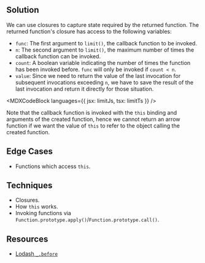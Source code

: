 

## Solution

We can use closures to capture state required by the returned function. The returned function's closure has access to the following variables:

- `func`: The first argument to `limit()`, the callback function to be invoked.
- `n`: The second argument to `limit()`, the maximum number of times the callback function can be invoked.
- `count`: A boolean variable indicating the number of times the function has been invoked before. `func` will only be invoked if `count < n`.
- `value`: Since we need to return the value of the last invocation for subsequent invocations exceeding `n`, we have to save the result of the last invocation and return it directly for those situation.

<MDXCodeBlock languages={{ jsx: limitJs, tsx: limitTs }} />

Note that the callback function is invoked with the `this` binding and arguments of the created function, hence we cannot return an arrow function if we want the value of `this` to refer to the object calling the created function.

## Edge Cases

- Functions which access `this`.

## Techniques

- Closures.
- How `this` works.
- Invoking functions via `Function.prototype.apply()`/`Function.prototype.call()`.

## Resources

- [Lodash `_.before`](https://lodash.com/docs/4.17.15#before)

